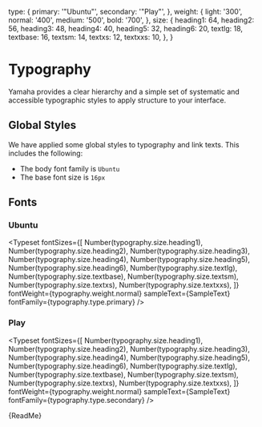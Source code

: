 
<Meta title="Design System/Typography" />

   type: {
      primary: '"Ubuntu"',
      secondary: '"Play"',
   },
   weight: {
      light: '300',
      normal: '400',
      medium: '500',
      bold: '700',
   },
   size: {
      heading1: 64,
      heading2: 56,
      heading3: 48,
      heading4: 40,
      heading5: 32,
      heading6: 20,
      textlg: 18,
      textbase: 16,
      textsm: 14,
      textxs: 12,
      textxxs: 10,
   },
}


# Typography

Yamaha provides a clear hierarchy and a simple set of systematic and accessible typographic styles to apply structure to your interface.

## Global Styles

We have applied some global styles to typography and link texts. This includes the following:

- The body font family is `Ubuntu`
- The base font size is `16px`

## Fonts

### Ubuntu

<Typeset
   fontSizes={[
      Number(typography.size.heading1),
      Number(typography.size.heading2),
      Number(typography.size.heading3),
      Number(typography.size.heading4),
      Number(typography.size.heading5),
      Number(typography.size.heading6),
      Number(typography.size.textlg),
      Number(typography.size.textbase),
      Number(typography.size.textsm),
      Number(typography.size.textxs),
      Number(typography.size.textxxs),
   ]}
   fontWeight={typography.weight.normal}
   sampleText={SampleText}
   fontFamily={typography.type.primary}
/>

### Play

<Typeset
   fontSizes={[
      Number(typography.size.heading1),
      Number(typography.size.heading2),
      Number(typography.size.heading3),
      Number(typography.size.heading4),
      Number(typography.size.heading5),
      Number(typography.size.heading6),
      Number(typography.size.textlg),
      Number(typography.size.textbase),
      Number(typography.size.textsm),
      Number(typography.size.textxs),
      Number(typography.size.textxxs),
   ]}
   fontWeight={typography.weight.normal}
   sampleText={SampleText}
   fontFamily={typography.type.secondary}
/>

<Markdown>{ReadMe}</Markdown>

